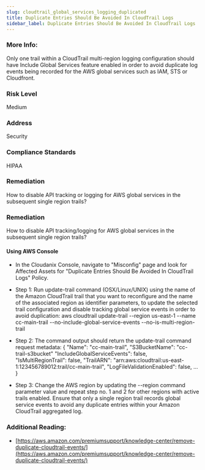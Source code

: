 ```yaml
---
slug: cloudtrail_global_services_logging_duplicated
title: Duplicate Entries Should Be Avoided In CloudTrail Logs
sidebar_label: Duplicate Entries Should Be Avoided In CloudTrail Logs
---
```


### More Info:

Only one trail within a CloudTrail multi-region logging configuration should have Include Global Services feature enabled in order to avoid duplicate log events being recorded for the AWS global services such as IAM, STS or Cloudfront.

### Risk Level

Medium

### Address

Security

### Compliance Standards

HIPAA

### Remediation

How to disable API tracking or logging for AWS global services in the subsequent single region trails?

### Remediation

How to disable API tracking/logging for AWS global services in the subsequent single region trails?

#### Using AWS Console

- In the Cloudanix Console, navigate to "Misconfig" page and look for Affected Assets for "Duplicate Entries Should Be Avoided In CloudTrail Logs" Policy.

- Step 1: Run update-trail command (OSX/Linux/UNIX) using the name of the Amazon CloudTrail trail that you want to reconfigure and the name of the associated region as identifier parameters, to update the selected trail configuration and disable tracking global service events in order to avoid duplication:
  aws cloudtrail update-trail
  --region us-east-1
  --name cc-main-trail
  --no-include-global-service-events
  --no-is-multi-region-trail

- Step 2: The command output should return the update-trail command request metadata:
  \{
  "Name": "cc-main-trail",
  "S3BucketName": "cc-trail-s3bucket"
  "IncludeGlobalServiceEvents": false,
  "IsMultiRegionTrail": false,
  "TrailARN": "arn:aws:cloudtrail:us-east-1:123456789012:trail/cc-main-trail",
  "LogFileValidationEnabled": false,
  ...
  \}

- Step 3: Change the AWS region by updating the --region command parameter value and repeat step no. 1 and 2 for other regions with active trails enabled. Ensure that only a single region trail records global service events to avoid any duplicate entries within your Amazon CloudTrail aggregated log.


### Additional Reading:

- [https://aws.amazon.com/premiumsupport/knowledge-center/remove-duplicate-cloudtrail-events/](https://aws.amazon.com/premiumsupport/knowledge-center/remove-duplicate-cloudtrail-events/) 

